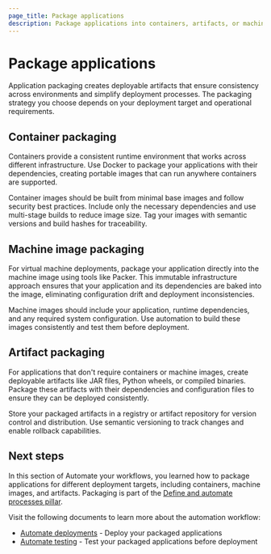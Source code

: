 ```yaml
---
page_title: Package applications
description: Package applications into containers, artifacts, or machine images for consistent, reliable deployment across environments.
---
```


# Package applications

Application packaging creates deployable artifacts that ensure consistency across environments and simplify deployment processes. The packaging strategy you choose depends on your deployment target and operational requirements.

## Container packaging

Containers provide a consistent runtime environment that works across different infrastructure. Use Docker to package your applications with their dependencies, creating portable images that can run anywhere containers are supported.

Container images should be built from minimal base images and follow security best practices. Include only the necessary dependencies and use multi-stage builds to reduce image size. Tag your images with semantic versions and build hashes for traceability.

## Machine image packaging

For virtual machine deployments, package your application directly into the machine image using tools like Packer. This immutable infrastructure approach ensures that your application and its dependencies are baked into the image, eliminating configuration drift and deployment inconsistencies.

Machine images should include your application, runtime dependencies, and any required system configuration. Use automation to build these images consistently and test them before deployment.

## Artifact packaging

For applications that don't require containers or machine images, create deployable artifacts like JAR files, Python wheels, or compiled binaries. Package these artifacts with their dependencies and configuration files to ensure they can be deployed consistently.

Store your packaged artifacts in a registry or artifact repository for version control and distribution. Use semantic versioning to track changes and enable rollback capabilities.

## Next steps

In this section of Automate your workflows, you learned how to package applications for different deployment targets, including containers, machine images, and artifacts. Packaging is part of the [Define and automate processes pillar](/well-architected-framework/define-and-automate-processes).

Visit the following documents to learn more about the automation workflow:

- [Automate deployments](/well-architected-framework/define-and-automate-processes/automate/deployments) - Deploy your packaged applications
- [Automate testing](/well-architected-framework/define-and-automate-processes/automate/testing) - Test your packaged applications before deployment 